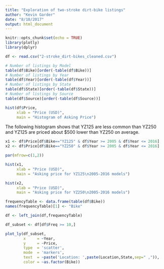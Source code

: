 ```yaml
---
title: "Exploration of two-stroke dirt-bike listings"
author: "Kevin Garder"
date: "8/10/2017"
output: html_document
---
```


```r
knitr::opts_chunk$set(echo = TRUE)
library(plotly)
library(dplyr)
```

```r
df <- read.csv("2-stroke_dirt-bikes_cleaned.csv")
```


```r
# Number of listings by Model
table(df$Bike)[order(-table(df$Bike))]
# Number of listings by Year
table(df$Year)[order(-table(df$Year))]
# Number of listings by State
table(df$State)[order(-table(df$State))]
# Number of listings by Source
table(df$Source)[order(-table(df$Source))]
```

```r
hist(df$Price,
     xlab = "Price (USD)",
     main = "Histogram of Asking Price")
```

The following histogram shows that YZ125 are less common than YZ250 and YZ125 are priced about $500 lower than YZ250 on average.

```r
x1 <- df$Price[df$Bike=="YZ125" & df$Year >= 2005 & df$Year <= 2016]
x2 <- df$Price[df$Bike=="YZ250" & df$Year >= 2005 & df$Year <= 2016]

par(mfrow=c(1,2))

hist(x1, 
     xlab = "Price (USD)",
     main = "Asking price for YZ125\n2005-2016 models")

hist(x2, 
     xlab = "Price (USD)",
     main = "Asking price for YZ250\n2005-2016 models")
```


```r
frequencyTable <- data.frame(table(df$Bike))
names(frequencyTable)[1] <- "Bike"

df <- left_join(df,frequencyTable)

df_subset <- df[df$Freq >= 10,]

plot_ly(df_subset, 
        x     = ~Year, 
        y     = ~Price, 
        type  = 'scatter', 
        mode  = 'markers',
        text  = ~paste('Location: ',paste(Location,State,sep=" ,")), 
        color = ~as.factor(Bike))
```